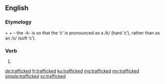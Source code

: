 ==English==

===Etymology===
{{m|en|traffic}} + {{m|en|-k-}} + {{m|en|-ed}} – the ''-k-'' is so that the ‘c’ is pronounced as a /k/ (hard ‘c’), rather than as an /s/ (soft ‘c’).

===Verb===
{{head|en|verb form}}

# {{en-past of|traffic}}

[[de:trafficked]]
[[fr:trafficked]]
[[ku:trafficked]]
[[mg:trafficked]]
[[my:trafficked]]
[[simple:trafficked]]
[[sv:trafficked]]